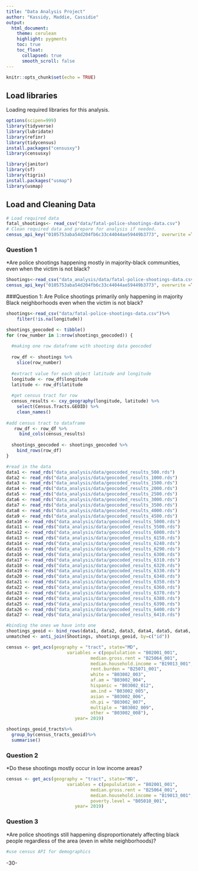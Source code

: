 ```yaml
---
title: "Data Analysis Project"
author: "Kassidy, Maddie, Cassidie"
output:
  html_document:
    theme: cerulean
    highlight: pygments
    toc: true
    toc_float:
      collapsed: true
      smooth_scroll: false
---
```


```r
knitr::opts_chunk$set(echo = TRUE)
```

## Load libraries

Loading required libraries for this analysis.

```r
options(scipen=999)
library(tidyverse)
library(lubridate)
library(refinr)
library(tidycensus)
install.packages("censusxy")
library(censusxy)

library(janitor)
library(sf)
library(tigris)
install.packages("usmap")
library(usmap)

```

## Load and Cleaning Data

```r
# Load required data
fatal_shootings<- read_csv("data/fatal-police-shootings-data.csv") 
# Clean required data and prepare for analysis if needed. 
census_api_key("0105753aba54d204fb6c33c44044ae59449b3773", overwrite =TRUE)
```



### Question 1
*Are police shootings happening mostly in majority-black communities, even when the victim is not black?

```r
Shootings<-read_csv("data_analysis/data/fatal-police-shootings-data.csv")
census_api_key("0105753aba54d204fb6c33c44044ae59449b3773", overwrite =TRUE)
```
###Question 1:
Are Police shootings primarily only happening in majority Black neighborhoods even when the victim is not black?

```r

shootings<-read_csv("data/fatal-police-shootings-data.csv")%>%
    filter(!is.na(longitude)) 

shootings_geocoded <- tibble()
for (row_number in 1:nrow(shootings_geocoded)) {
  
  #making one row dataframe with shooting data geocoded
  
  row_df <- shootings %>%
    slice(row_number)
  
  #extract value for each object latitude and longitude
  longitude <- row_df$longitude
  latitude <- row_df$latitude
  
  #get census tract for row
  census_results <- cxy_geography(longitude, latitude) %>%
    select(Census.Tracts.GEOID) %>%
    clean_names()
  
#add census tract to dataframe 
   row_df <- row_df %>%
     bind_cols(census_results) 
   
  shootings_geocoded <- shootings_geocoded %>%
    bind_rows(row_df) 
}
```

```r
#read in the data
data1 <- read_rds("data_analysis/data/geocoded_results_500.rds")
data2 <- read_rds("data_analysis/data/geocoded_results_1000.rds")
data3 <- read_rds("data_analysis/data/geocoded_results_1500.rds")
data4 <- read_rds("data_analysis/data/geocoded_results_2000.rds")
data5 <- read_rds("data_analysis/data/geocoded_results_2500.rds")
data6 <- read_rds("data_analysis/data/geocoded_results_3000.rds")
data7 <- read_rds("data_analysis/data/geocoded_results_3500.rds")
data8 <- read_rds("data_analysis/data/geocoded_results_4000.rds")
data9 <- read_rds("data_analysis/data/geocoded_results_4500.rds")
data10 <- read_rds("data_analysis/data/geocoded_results_5000.rds")
data11 <- read_rds("data_analysis/data/geocoded_results_5500.rds")
data12 <- read_rds("data_analysis/data/geocoded_results_6000.rds")
data13 <- read_rds("data_analysis/data/geocoded_results_6150.rds")
data14 <- read_rds("data_analysis/data/geocoded_results_6240.rds")
data15 <- read_rds("data_analysis/data/geocoded_results_6290.rds")
data16 <- read_rds("data_analysis/data/geocoded_results_6300.rds")
data17 <- read_rds("data_analysis/data/geocoded_results_6310.rds")
data18 <- read_rds("data_analysis/data/geocoded_results_6320.rds")
data19 <- read_rds("data_analysis/data/geocoded_results_6330.rds")
data20 <- read_rds("data_analysis/data/geocoded_results_6340.rds")
data21 <- read_rds("data_analysis/data/geocoded_results_6350.rds")
data22 <- read_rds("data_analysis/data/geocoded_results_6360.rds")
data23 <- read_rds("data_analysis/data/geocoded_results_6370.rds")
data24 <- read_rds("data_analysis/data/geocoded_results_6380.rds")
data25 <- read_rds("data_analysis/data/geocoded_results_6390.rds")
data26 <- read_rds("data_analysis/data/geocoded_results_6400.rds")
data27 <- read_rds("data_analysis/data/geocoded_results_6410.rds")

#binding the ones we have into one
shootings_geoid <- bind_rows(data1, data2, data3, data4, data5, data6, data7, data8, data9, data10, data11, data12, data13,data14, data15,data16, data17, data18, data19, data20, data21, data22, data23, data24, data25, data26, data27,.id = NULL)
unmatched <- anti_join(Shootings, shootings_geoid, by=c("id"))

census <- get_acs(geography = "tract", state="MD", 
                       variables = c(popululation = "B02001_001",
                                median.gross.rent = "B25064_001",
                                median.household.income = "B19013_001",
                                rent.burden = "B25071_001",
                                white = "B03002_003", 
                                af.am = "B03002_004",
                                hispanic = "B03002_012",
                                am.ind = "B03002_005",
                                asian = "B03002_006",
                                nh.pi = "B03002_007",
                                multiple = "B03002_009",
                                other = "B03002_008"),
                          year= 2019)

shootings_geoid_tracts%>%
  group_by(census_tracts_geoid)%>%
  summarise()

```

### Question 2
*Do these shootings mostly occur in low income areas? 

```r

census <- get_acs(geography = "tract", state="MD", 
                       variables = c(popululation = "B02001_001",
                                median.gross.rent = "B25064_001",
                                median.household.income = "B19013_001",
                                poverty.level = "B05010_001",
                          year= 2019)
```

### Question 3
*Are police shootings still happening disproportionately affecting black people regardless of the area (even in white neighborhoods)?

```r

#use census API for demographics
```


-30-
